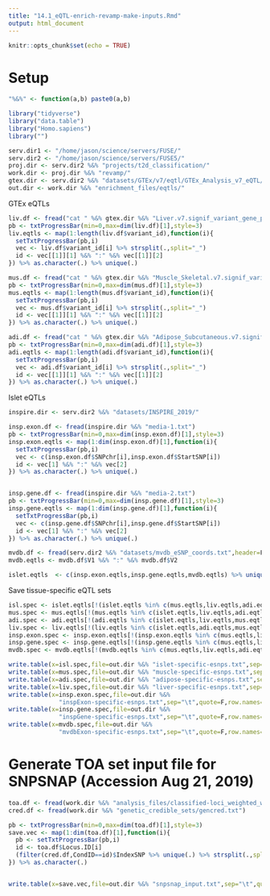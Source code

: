 ```yaml
---
title: "14.1_eQTL-enrich-revamp-make-inputs.Rmd"
output: html_document
---
```


```r
knitr::opts_chunk$set(echo = TRUE)
```

# Setup

```r

"%&%" <- function(a,b) paste0(a,b)

library("tidyverse")
library("data.table")
library("Homo.sapiens")
library("")

serv.dir1 <- "/home/jason/science/servers/FUSE/" 
serv.dir2 <- "/home/jason/science/servers/FUSE5/" 
proj.dir <- serv.dir2 %&% "projects/t2d_classification/"
work.dir <- proj.dir %&% "revamp/"
gtex.dir <- serv.dir2 %&% "datasets/GTEx/v7/eqtl/GTEx_Analysis_v7_eQTL/"
out.dir <- work.dir %&% "enrichment_files/eqtls/"

```


GTEx eQTLs

```r

liv.df <- fread("cat " %&% gtex.dir %&% "Liver.v7.signif_variant_gene_pairs.txt.gz" %&% " | zmore")
pb <- txtProgressBar(min=0,max=dim(liv.df)[1],style=3)
liv.eqtls <- map(1:length(liv.df$variant_id),function(i){
  setTxtProgressBar(pb,i)
  vec <- liv.df$variant_id[i] %>% strsplit(.,split="_")
  id <- vec[[1]][1] %&% ":" %&% vec[[1]][2]
}) %>% as.character(.) %>% unique(.)

mus.df <- fread("cat " %&% gtex.dir %&% "Muscle_Skeletal.v7.signif_variant_gene_pairs.txt.gz" %&% " | zmore")
pb <- txtProgressBar(min=0,max=dim(mus.df)[1],style=3)
mus.eqtls <- map(1:length(mus.df$variant_id),function(i){
  setTxtProgressBar(pb,i)
  vec <- mus.df$variant_id[i] %>% strsplit(.,split="_")
  id <- vec[[1]][1] %&% ":" %&% vec[[1]][2]
}) %>% as.character(.) %>% unique(.)

adi.df <- fread("cat " %&% gtex.dir %&% "Adipose_Subcutaneous.v7.signif_variant_gene_pairs.txt.gz" %&% " | zmore")
pb <- txtProgressBar(min=0,max=dim(adi.df)[1],style=3)
adi.eqtls <- map(1:length(adi.df$variant_id),function(i){
  setTxtProgressBar(pb,i)
  vec <- adi.df$variant_id[i] %>% strsplit(.,split="_")
  id <- vec[[1]][1] %&% ":" %&% vec[[1]][2]
}) %>% as.character(.) %>% unique(.)


```



Islet eQTLs


```r

inspire.dir <- serv.dir2 %&% "datasets/INSPIRE_2019/"

insp.exon.df <- fread(inspire.dir %&% "media-1.txt")
pb <- txtProgressBar(min=0,max=dim(insp.exon.df)[1],style=3)
insp.exon.eqtls <- map(1:dim(insp.exon.df)[1],function(i){
  setTxtProgressBar(pb,i)
  vec <- c(insp.exon.df$SNPchr[i],insp.exon.df$StartSNP[i])
  id <- vec[1] %&% ":" %&% vec[2]
}) %>% as.character(.) %>% unique(.)


insp.gene.df <- fread(inspire.dir %&% "media-2.txt")
pb <- txtProgressBar(min=0,max=dim(insp.gene.df)[1],style=3)
insp.gene.eqtls <- map(1:dim(insp.gene.df)[1],function(i){
  setTxtProgressBar(pb,i)
  vec <- c(insp.gene.df$SNPchr[i],insp.gene.df$StartSNP[i])
  id <- vec[1] %&% ":" %&% vec[2]
}) %>% as.character(.) %>% unique(.)

mvdb.df <- fread(serv.dir2 %&% "datasets/mvdb_eSNP_coords.txt",header=F)
mvdb.eqtls <- mvdb.df$V1 %&% ":" %&% mvdb.df$V2


```


```r

islet.eqtls  <- c(insp.exon.eqtls,insp.gene.eqtls,mvdb.eqtls) %>% unique(.)

```

Save tissue-specific eQTL sets 

```r

isl.spec <- islet.eqtls[!(islet.eqtls %in% c(mus.eqtls,liv.eqtls,adi.eqtls))]
mus.spec <- mus.eqtls[!(mus.eqtls %in% c(islet.eqtls,liv.eqtls,adi.eqtls))]
adi.spec <- adi.eqtls[!(adi.eqtls %in% c(islet.eqtls,liv.eqtls,mus.eqtls))]
liv.spec <- liv.eqtls[!(liv.eqtls %in% c(islet.eqtls,adi.eqtls,mus.eqtls))]
insp.exon.spec <- insp.exon.eqtls[!(insp.exon.eqtls %in% c(mus.eqtls,liv.eqtls,adi.eqtls))]
insp.gene.spec <- insp.gene.eqtls[!(insp.gene.eqtls %in% c(mus.eqtls,liv.eqtls,adi.eqtls))]
mvdb.spec <- mvdb.eqtls[!(mvdb.eqtls %in% c(mus.eqtls,liv.eqtls,adi.eqtls))]

```


```r

write.table(x=isl.spec,file=out.dir %&% "islet-specific-esnps.txt",sep="\t",quote=F,row.names=F,col.names=F)
write.table(x=mus.spec,file=out.dir %&% "muscle-specific-esnps.txt",sep="\t",quote=F,row.names=F,col.names=F)
write.table(x=adi.spec,file=out.dir %&% "adipose-specific-esnps.txt",sep="\t",quote=F,row.names=F,col.names=F)
write.table(x=liv.spec,file=out.dir %&% "liver-specific-esnps.txt",sep="\t",quote=F,row.names=F,col.names=F)
write.table(x=insp.exon.spec,file=out.dir %&%
              "inspExon-specific-esnps.txt",sep="\t",quote=F,row.names=F,col.names=F)
write.table(x=insp.gene.spec,file=out.dir %&%
              "inspGene-specific-esnps.txt",sep="\t",quote=F,row.names=F,col.names=F)
write.table(x=mvdb.spec,file=out.dir %&%
              "mvdbExon-specific-esnps.txt",sep="\t",quote=F,row.names=F,col.names=F)
```


# Generate TOA set input file for SNPSNAP  (Accession Aug 21, 2019)

```r

toa.df <- fread(work.dir %&% "analysis_files/classified-loci_weighted_with-shared.txt")
cred.df <- fread(work.dir %&% "genetic_credible_sets/gencred.txt")

pb <- txtProgressBar(min=0,max=dim(toa.df)[1],style=3)
save.vec <- map(1:dim(toa.df)[1],function(i){
  pb <- setTxtProgressBar(pb,i)
  id <- toa.df$Locus.ID[i]
  (filter(cred.df,CondID==id)$IndexSNP %>% unique(.) %>% strsplit(.,split="chr"))[[1]][2]
}) %>% as.character(.)


write.table(x=save.vec,file=out.dir %&% "snpsnap_input.txt",sep="\t",quote=F,row.names=F,col.names=F)

```



